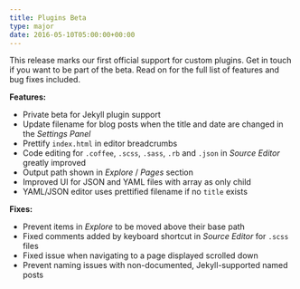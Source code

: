 ```yaml
---
title: Plugins Beta
type: major
date: 2016-05-10T05:00:00+00:00
---
```


This release marks our first official support for custom plugins. Get in touch if you want to be part of the beta. Read on for the full list of features and bug fixes included.

**Features:**

* Private beta for Jekyll plugin support
* Update filename for blog posts when the title and date are changed in the *Settings Panel*
* Prettify `index.html` in editor breadcrumbs
* Code editing for `.coffee`, `.scss`, `.sass`, `.rb` and `.json` in *Source Editor* greatly improved
* Output path shown in *Explore* / *Pages* section
* Improved UI for JSON and YAML files with array as only child
* YAML/JSON editor uses prettified filename if no `title` exists

**Fixes:**

* Prevent items in *Explore* to be moved above their base path
* Fixed comments added by keyboard shortcut in *Source Editor* for `.scss` files
* Fixed issue when navigating to a page displayed scrolled down
* Prevent naming issues with non-documented, Jekyll-supported named posts
